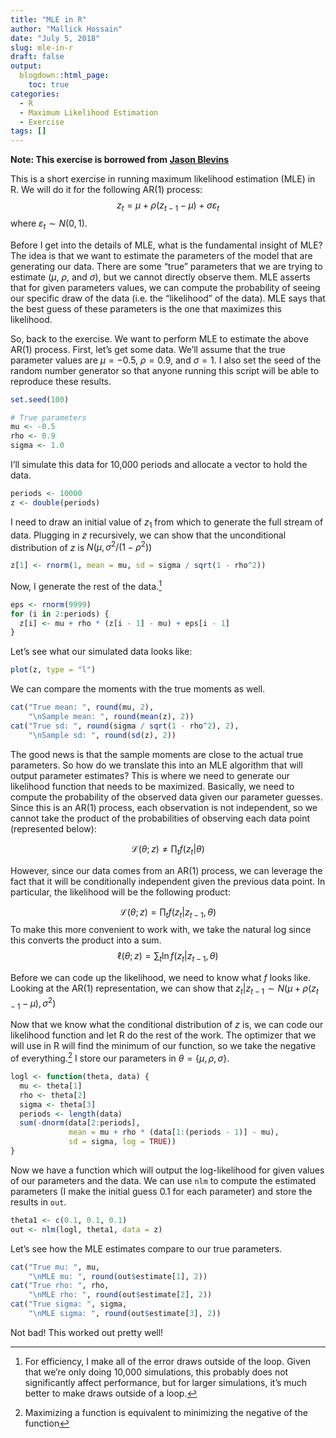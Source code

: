 ```yaml
---
title: "MLE in R"
author: "Mallick Hossain"
date: "July 5, 2018"
slug: mle-in-r
draft: false
output:
  blogdown::html_page:
    toc: true
categories:
  - R
  - Maximum Likelihood Estimation
  - Exercise
tags: []
---
```


**Note: This exercise is borrowed from [Jason Blevins](https://jblevins.org/log/r-mle)**

This is a short exercise in running maximum likelihood estimation (MLE) in R. We will do it for the following AR(1) process:
$$
z_t = \mu + \rho (z_{t - 1} - \mu) + \sigma \varepsilon_t
$$
where $\varepsilon_t \sim N(0, 1)$. 

Before I get into the details of MLE, what is the fundamental insight of MLE? The idea is that we want to estimate the parameters of the model that are generating our data. There are some "true" parameters that we are trying to estimate ($\mu$, $\rho$, and $\sigma$), but we cannot directly observe them. MLE asserts that for given parameters values, we can compute the probability of seeing our specific draw of the data (i.e. the "likelihood" of the data). MLE says that the best guess of these parameters is the one that maximizes this likelihood. 

So, back to the exercise. We want to perform MLE to estimate the above AR(1) process. First, let's get some data. We'll assume that the true parameter values are $\mu = -0.5$, $\rho = 0.9$, and $\sigma = 1$. I also set the seed of the random number generator so that anyone running this script will be able to reproduce these results.

```r
set.seed(100)

# True parameters
mu <- -0.5
rho <- 0.9
sigma <- 1.0
```

I'll simulate this data for 10,000 periods and allocate a vector to hold the data.
```r
periods <- 10000
z <- double(periods)
```

I need to draw an initial value of $z_1$ from which to generate the full stream of data. Plugging in $z$ recursively, we can show that the unconditional distribution of $z$ is $N(\mu, \sigma^2 / (1 - \rho^2))$

```r
z[1] <- rnorm(1, mean = mu, sd = sigma / sqrt(1 - rho^2))
```

Now, I generate the rest of the data.^[For efficiency, I make all of the error draws outside of the loop. Given that we're only doing 10,000 simulations, this probably does not significantly affect performance, but for larger simulations, it's much better to make draws outside of a loop.]

```r
eps <- rnorm(9999)
for (i in 2:periods) {
  z[i] <- mu + rho * (z[i - 1] - mu) + eps[i - 1]
}
```

Let's see what our simulated data looks like:
```r
plot(z, type = "l")
```

We can compare the moments with the true moments as well. 

```r
cat("True mean: ", round(mu, 2), 
    "\nSample mean: ", round(mean(z), 2))
cat("True sd: ", round(sigma / sqrt(1 - rho^2), 2), 
    "\nSample sd: ", round(sd(z), 2))
```
The good news is that the sample moments are close to the actual true parameters. So how do we translate this into an MLE algorithm that will output parameter estimates? This is where we need to generate our likelihood function that needs to be maximized. Basically, we need to compute the probability of the observed data given our parameter guesses. Since this is an AR(1) process, each observation is not independent, so we cannot take the product of the probabilities of observing each data point (represented below):

$$
\mathcal{L}(\theta ; z) \neq   \prod_t f(z_t | \theta)
$$

However, since our data comes from an AR(1) process, we can leverage the fact that it will be conditionally independent given the previous data point. In particular, the likelihood will be the following product:

$$
\mathcal{L}(\theta ; z) = \prod_t f(z_t | z_{t - 1}, \theta)
$$
To make this more convenient to work with, we take the natural log since this converts the product into a sum. 
$$
\ell (\theta ; z) = \sum_t \ln f(z_t | z_{t - 1}, \theta)
$$

Before we can code up the likelihood, we need to know what $f$ looks like. Looking at the AR(1) representation, we can show that $z_t | z_{t - 1} \sim N(\mu + \rho (z_{t - 1} - \mu), \sigma^2)$

Now that we know what the conditional distribution of $z$ is, we can code our likelihood function and let R do the rest of the work. The optimizer that we will use in R will find the minimum of our function, so we take the negative of everything.^[Maximizing a function is equivalent to minimizing the negative of the function] I store our parameters in $\theta = \{\mu, \rho, \sigma \}$.

```r
logl <- function(theta, data) {
  mu <- theta[1]
  rho <- theta[2]
  sigma <- theta[3]
  periods <- length(data)
  sum(-dnorm(data[2:periods], 
             mean = mu + rho * (data[1:(periods - 1)] - mu), 
             sd = sigma, log = TRUE))
}
```

Now we have a function which will output the log-likelihood for given values of our parameters and the data. We can use `nlm` to compute the estimated parameters (I make the initial guess 0.1 for each parameter) and store the results in `out`.

```r
theta1 <- c(0.1, 0.1, 0.1)
out <- nlm(logl, theta1, data = z)
```

Let's see how the MLE estimates compare to our true parameters.

```r
cat("True mu: ", mu, 
    "\nMLE mu: ", round(out$estimate[1], 2))
cat("True rho: ", rho, 
    "\nMLE rho: ", round(out$estimate[2], 2))
cat("True sigma: ", sigma,
    "\nMLE sigma: ", round(out$estimate[3], 2))
```

Not bad! This worked out pretty well!
